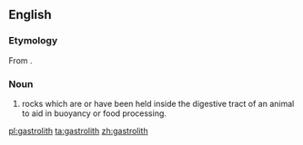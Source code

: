 ==English==

===Etymology===
From {{confix|en|gastro|lith}}.

===Noun===
{{en-noun}}

# {{lb|en|zoology}} rocks which are or have been held inside the digestive tract of an animal to aid in buoyancy or food processing.

[[pl:gastrolith]]
[[ta:gastrolith]]
[[zh:gastrolith]]